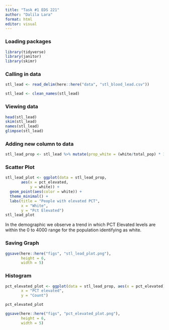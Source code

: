 ```yaml
---
title: "Task #1 EDS 221"
author: "Dalila Lara"
format: html
editor: visual
---
```

### Loading packages 
```r
library(tidyverse)
library(janitor)
library(skimr)
```

### Calling in data 
```r
stl_lead <- read_delim(here::here("data", "stl_blood_lead.csv"))

stl_lead <- clean_names(stl_lead)
```

### Viewing data
```r
head(stl_lead)
skim(stl_lead)
names(stl_lead)
glimpse(stl_lead)
```

### Adding new column to data
```r
stl_lead_prop <- stl_lead %>% mutate(prop_white = (white/total_pop) * 100)
```

### Scatter Plot
```r
stl_lead_plot <- ggplot(data = stl_lead_prop,
       aes(x = pct_elevated,
           y = white)) + 
  geom_point(aes(color = white)) +
  theme_minimal() +
  labs(title = "People with elevated PCT",
       x = "White", 
       y = "Pct Elevated")
stl_lead_plot
```

In the demographic we observe a trend in which PCT Elevated levels are within the 0 to 4000 range for the population identifying as white.  


### Saving Graph
```r
ggsave(here::here("figs", "stl_lead_plot.png"),
       height = 6,
       width = 5)
```

### Histogram
```r
pct_elevated_plot <- ggplot(data = stl_lead_prop, aes(x = pct_elevated)) + geom_histogram(color = "red", fill="white") + labs(title = "PCT Elevated",
       x = "PCT elevated", 
       y = "Count")

pct_elevated_plot

ggsave(here::here("figs", "pct_elevated_plot.png"),
       height = 6,
       width = 5)
```


